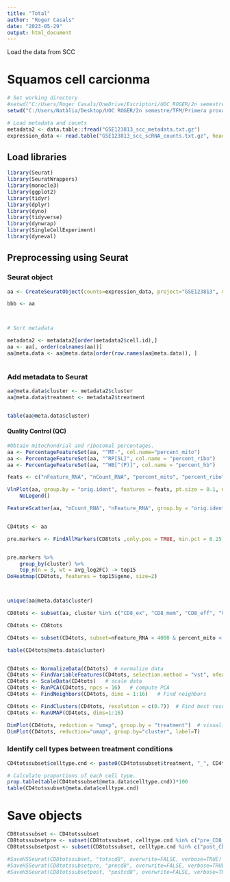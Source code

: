 ---
title: "Total"
author: "Roger Casals"
date: "2023-05-29"
output: html_document
---



Load the data from SCC

# Squamos cell carcionma 

```{r}
# Set working directory
#setwd("C:/Users/Roger Casals/OneDrive/Escriptori/UOC ROGER/2n semestre/TFM/Final 5_5")
setwd("C:/Users/Natàlia/Desktop/UOC ROGER/2n semestre/TFM/Primera prova")

# Load metadata and counts
metadata2 <- data.table::fread("GSE123813_scc_metadata.txt.gz")
expression_data <- read.table("GSE123813_scc_scRNA_counts.txt.gz", header=TRUE, row.names=1, sep="\t", check.names=FALSE)

```



## Load libraries


```{r}
library(Seurat)
library(SeuratWrappers)
library(monocle3)
library(ggplot2)
library(tidyr)
library(dplyr)
library(dyno)
library(tidyverse)
library(dynwrap)
library(SingleCellExperiment)
library(dyneval)

```




## Preprocessing using Seurat

### Seurat object

```{r}


aa <- CreateSeuratObject(counts=expression_data, project="GSE123813", metadata=metadata2)

bbb <- aa



# Sort metadata

metadata2 <- metadata2[order(metadata2$cell.id),]
aa <- aa[, order(colnames(aa))]
aa@meta.data <- aa@meta.data[order(row.names(aa@meta.data)), ]



```




### Add metadata to Seurat

```{r}

aa@meta.data$cluster <- metadata2$cluster
aa@meta.data$treatment <- metadata2$treatment


table(aa@meta.data$cluster)

```




#### Quality Control (QC)

```{r}

#Obtain mitochondrial and ribosomal percentages.
aa <- PercentageFeatureSet(aa, "^MT-", col.name="percent_mito")
aa <- PercentageFeatureSet(aa, "^RP[SL]", col.name = "percent_ribo")
aa <- PercentageFeatureSet(aa, "^HB[^(P)]", col.name = "percent_hb")

feats <- c("nFeature_RNA", "nCount_RNA", "percent_mito", "percent_ribo", "percent_hb")

VlnPlot(aa, group.by = "orig.ident", features = feats, pt.size = 0.1, ncol = 3) +
    NoLegend()

FeatureScatter(aa, "nCount_RNA", "nFeature_RNA", group.by = "orig.ident", pt.size = 0.5)


CD4tots <- aa

pre.markers <- FindAllMarkers(CD8tots ,only.pos = TRUE, min.pct = 0.25, logfc.threshold = 0.25)


pre.markers %>%
    group_by(cluster) %>%
    top_n(n = 3, wt = avg_log2FC) -> top15
DoHeatmap(CD8tots, features = top15$gene, size=2)



unique(aa@meta.data$cluster)

CD8tots <- subset(aa, cluster %in% c("CD8_ex", "CD8_mem", "CD8_eff", "CD8_naive", "CD8_ex_act", "CD8_act"))

CD4tots <- CD8tots

CD4tots <- subset(CD4tots, subset=nFeature_RNA < 4000 & percent_mito < 8 )

table(CD4tots@meta.data$cluster)


CD4tots <- NormalizeData(CD4tots)  # normalize data
CD4tots <- FindVariableFeatures(CD4tots, selection.method = "vst", nfeatures = 2000)  # select hvg
CD4tots <- ScaleData(CD4tots)   # scale data
CD4tots <- RunPCA(CD4tots, npcs = 16)   # compute PCA
CD4tots <- FindNeighbors(CD4tots, dims = 1:16)   # Find neighbors

CD4tots <- FindClusters(CD4tots, resolution = c(0.7))  # Find best resolution clustering
CD4tots <- RunUMAP(CD4tots, dims=1:16)

DimPlot(CD4tots, reduction = "umap", group.by = "treatment")  # visualize data
DimPlot(CD4tots, reduction="umap", group.by="cluster", label=T)

```


### Identify cell types between treatment conditions


```{r}
CD4totssubset$celltype.cnd <- paste0(CD4totssubset$treatment, "_", CD4totssubset$idents)  # Add '-' to separate 
```

```{r}

# Calculate proportions of each cell type.
prop.table(table(CD4totssubset@meta.data$celltype.cnd))*100
table(CD4totssubset@meta.data$celltype.cnd)

```


# Save objects

```{r}

CD8totssubset <- CD4totssubset
CD8totssubsetpre <- subset(CD8totssubset, celltype.cnd %in% c("pre_CD8_act", "pre_CD8_eff", "pre_CD8_ex", "pre_CD8_ex_act", "pre_CD8_mem", "pre_CD8_Naive"))
CD8totssubsetpost <- subset(CD8totssubset, celltype.cnd %in% c("post_CD8_act", "post_CD8_eff", "post_CD8_ex", "post_CD8_ex_act", "post_CD8_mem", "post_CD8_Naive"))

#SaveH5Seurat(CD8totssubset, "totscd8", overwrite=FALSE, verbose=TRUE)
#SaveH5Seurat(CD8totssubsetpre, "precd8", overwrite=FALSE, verbose=TRUE)
#SaveH5Seurat(CD8totssubsetpost, "postcd8", overwrite=FALSE, verbose=TRUE)


```






















